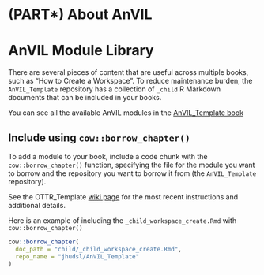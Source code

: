# (PART\*) About AnVIL {-}

# AnVIL Module Library

There are several pieces of content that are useful across multiple books, such as "How to Create a Workspace".  To reduce maintenance burden, the `AnVIL_Template` repository has a collection of `_child` R Markdown documents that can be included in your books.

You can see all the available AnVIL modules in the [AnVIL_Template book](https://jhudatascience.org/AnVIL_Template/)

## Include using `cow::borrow_chapter()`

To add a module to your book, include a code chunk with the `cow::borrow_chapter()` function, specifying the file for the module you want to borrow and the repository you want to borrow it from (the `AnVIL_Template` repository).

See the OTTR_Template [wiki page](https://github.com/jhudsl/OTTR_Template/wiki/Borrowing-chapters-between-courses) for the most recent instructions and additional details.

Here is an example of including the `_child_workspace_create.Rmd` with `cow::borrow_chapter()`

```r
cow::borrow_chapter(
  doc_path = "child/_child_workspace_create.Rmd",
  repo_name = "jhudsl/AnVIL_Template"
)
```

